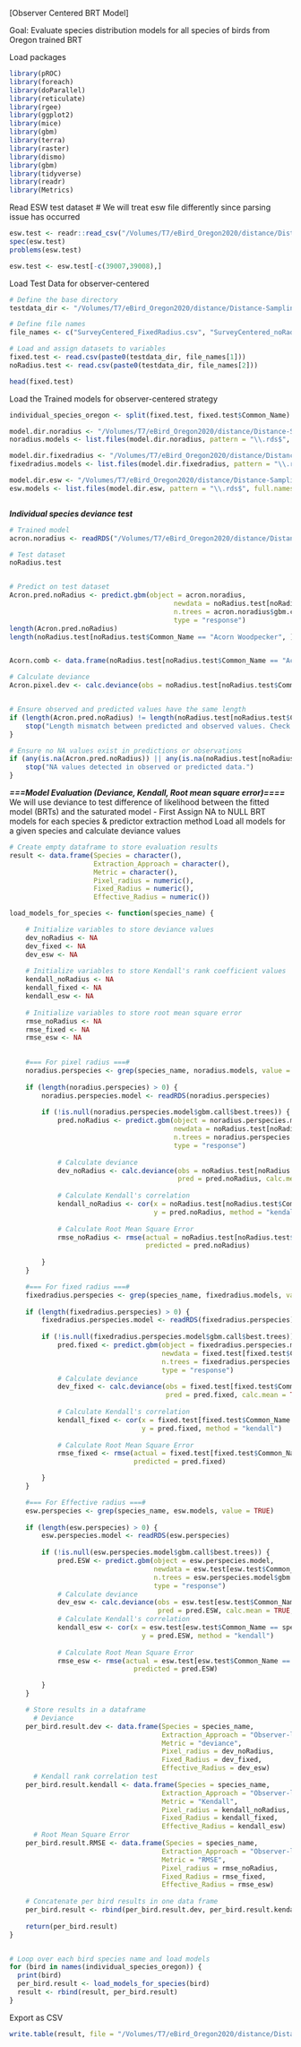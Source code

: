 [Observer Centered BRT Model]

Goal: Evaluate species distribution models for all species of birds from Oregon trained BRT

Load packages
```r
library(pROC)
library(foreach)
library(doParallel)
library(reticulate)
library(rgee)
library(ggplot2)
library(mice)
library(gbm)
library(terra)
library(raster)
library(dismo)
library(gbm)
library(tidyverse)
library(readr)
library(Metrics)
```

Read ESW test dataset
# We will treat esw file differently since parsing issue has occurred
```r

esw.test <- readr::read_csv("/Volumes/T7/eBird_Oregon2020/distance/Distance-Sampling/BRT_train/TestData/SurveyCentered/SurveyCentered_ESW.csv", col_names = TRUE)
spec(esw.test)
problems(esw.test)

esw.test <- esw.test[-c(39007,39008),]
```


Load Test Data for observer-centered
```r
# Define the base directory
testdata_dir <- "/Volumes/T7/eBird_Oregon2020/distance/Distance-Sampling/BRT_train/TestData/SurveyCentered/"

# Define file names
file_names <- c("SurveyCentered_FixedRadius.csv", "SurveyCentered_noRadius.csv")

# Load and assign datasets to variables
fixed.test <- read.csv(paste0(testdata_dir, file_names[1]))
noRadius.test <- read.csv(paste0(testdata_dir, file_names[2]))

head(fixed.test)
```

Load the Trained models for observer-centered strategy
```r
individual_species_oregon <- split(fixed.test, fixed.test$Common_Name)

model.dir.noradius <- "/Volumes/T7/eBird_Oregon2020/distance/Distance-Sampling/BRT_train/TrainedModel/SurveyCentered/SurveyCentered_NoRadius"
noradius.models <- list.files(model.dir.noradius, pattern = "\\.rds$", full.names = TRUE, recursive = TRUE)

model.dir.fixedradius <- "/Volumes/T7/eBird_Oregon2020/distance/Distance-Sampling/BRT_train/TrainedModel/SurveyCentered/SurveyCentered_FixedRadius"
fixedradius.models <- list.files(model.dir.fixedradius, pattern = "\\.rds$", full.names = TRUE, recursive = TRUE)

model.dir.esw <- "/Volumes/T7/eBird_Oregon2020/distance/Distance-Sampling/BRT_train/TrainedModel/SurveyCentered/SurveyCentered_ESW"
esw.models <- list.files(model.dir.esw, pattern = "\\.rds$", full.names = TRUE, recursive = TRUE)



```

***Individual species deviance test***
```r
# Trained model
acron.noradius <- readRDS("/Volumes/T7/eBird_Oregon2020/distance/Distance-Sampling/BRT_train/TrainedModel/SurveyCentered/SurveyCentered_NoRadius/Acorn Woodpecker.rds")

# Test dataset
noRadius.test


# Predict on test dataset
Acron.pred.noRadius <- predict.gbm(object = acron.noradius, 
                                         newdata = noRadius.test[noRadius.test$Common_Name == "Acorn Woodpecker", ],
                                         n.trees = acron.noradius$gbm.call$best.trees,
                                         type = "response")
length(Acron.pred.noRadius)
length(noRadius.test[noRadius.test$Common_Name == "Acorn Woodpecker", ]$Occur)


Acorn.comb <- data.frame(noRadius.test[noRadius.test$Common_Name == "Acorn Woodpecker", ]$Occur, Acron.pred.noRadius)

# Calculate deviance
Acron.pixel.dev <- calc.deviance(obs = noRadius.test[noRadius.test$Common_Name == "Acorn Woodpecker", ]$Occur, pred = Acron.pred.noRadius, calc.mean = TRUE, family = "poisson")


# Ensure observed and predicted values have the same length
if (length(Acron.pred.noRadius) != length(noRadius.test[noRadius.test$Common_Name == "Acorn Woodpecker", ]$Occur)) {
    stop("Length mismatch between predicted and observed values. Check your filtering or dataset.")
}

# Ensure no NA values exist in predictions or observations
if (any(is.na(Acron.pred.noRadius)) || any(is.na(noRadius.test[noRadius.test$Common_Name == "Acorn Woodpecker", ]$Occur))) {
    stop("NA values detected in observed or predicted data.")
}
```



***===Model Evaluation (Deviance, Kendall, Root mean square error)====***
We will use deviance to test difference of likelihood between the fitted model (BRTs) and the saturated model
- First Assign NA to NULL BRT models for each species & predictor extraction method
Load all models for a given species and calculate deviance values
```r
# Create empty dataframe to store evaluation results
result <- data.frame(Species = character(),
                     Extraction_Approach = character(),
                     Metric = character(),
                     Pixel_radius = numeric(),
                     Fixed_Radius = numeric(),
                     Effective_Radius = numeric())

load_models_for_species <- function(species_name) {

    # Initialize variables to store deviance values
    dev_noRadius <- NA
    dev_fixed <- NA
    dev_esw <- NA
    
    # Initialize variables to store Kendall's rank coefficient values
    kendall_noRadius <- NA
    kendall_fixed <- NA
    kendall_esw <- NA
    
    # Initialize variables to store root mean square error
    rmse_noRadius <- NA
    rmse_fixed <- NA
    rmse_esw <- NA

    
    #=== For pixel radius ===#
    noradius.perspecies <- grep(species_name, noradius.models, value = TRUE)
    
    if (length(noradius.perspecies) > 0) {
        noradius.perspecies.model <- readRDS(noradius.perspecies)
        
        if (!is.null(noradius.perspecies.model$gbm.call$best.trees)) {
            pred.noRadius <- predict.gbm(object = noradius.perspecies.model, 
                                         newdata = noRadius.test[noRadius.test$Common_Name == species_name, ],
                                         n.trees = noradius.perspecies.model$gbm.call$best.trees,
                                         type = "response")
            
            # Calculate deviance
            dev_noRadius <- calc.deviance(obs = noRadius.test[noRadius.test$Common_Name == species_name, ]$Occur, 
                                          pred = pred.noRadius, calc.mean = TRUE, family = "poisson")
            
            # Calculate Kendall's correlation
            kendall_noRadius <- cor(x = noRadius.test[noRadius.test$Common_Name == species_name, ]$Occur, 
                                    y = pred.noRadius, method = "kendall")
            
            # Calculate Root Mean Square Error
            rmse_noRadius <- rmse(actual = noRadius.test[noRadius.test$Common_Name == species_name, ]$Occur, 
                                  predicted = pred.noRadius)
            
        }
    }

    #=== For fixed radius ===#
    fixedradius.perspecies <- grep(species_name, fixedradius.models, value = TRUE)
    
    if (length(fixedradius.perspecies) > 0) {
        fixedradius.perspecies.model <- readRDS(fixedradius.perspecies)
        
        if (!is.null(fixedradius.perspecies.model$gbm.call$best.trees)) {
            pred.fixed <- predict.gbm(object = fixedradius.perspecies.model, 
                                      newdata = fixed.test[fixed.test$Common_Name == species_name, ],
                                      n.trees = fixedradius.perspecies.model$gbm.call$best.trees,
                                      type = "response")
            # Calculate deviance
            dev_fixed <- calc.deviance(obs = fixed.test[fixed.test$Common_Name == species_name, ]$Occur, 
                                       pred = pred.fixed, calc.mean = TRUE, family = "poisson")   
            
            # Calculate Kendall's correlation
            kendall_fixed <- cor(x = fixed.test[fixed.test$Common_Name == species_name, ]$Occur, 
                                 y = pred.fixed, method = "kendall")
            
            # Calculate Root Mean Square Error
            rmse_fixed <- rmse(actual = fixed.test[fixed.test$Common_Name == species_name, ]$Occur, 
                               predicted = pred.fixed)

        }
    }

    #=== For Effective radius ===#
    esw.perspecies <- grep(species_name, esw.models, value = TRUE)
    
    if (length(esw.perspecies) > 0) {
        esw.perspecies.model <- readRDS(esw.perspecies)
        
        if (!is.null(esw.perspecies.model$gbm.call$best.trees)) {
            pred.ESW <- predict.gbm(object = esw.perspecies.model, 
                                    newdata = esw.test[esw.test$Common_Name == species_name, ],
                                    n.trees = esw.perspecies.model$gbm.call$best.trees,
                                    type = "response")
            # Calculate deviance
            dev_esw <- calc.deviance(obs = esw.test[esw.test$Common_Name == species_name, ]$Occur, 
                                     pred = pred.ESW, calc.mean = TRUE, family = "poisson")   
            # Calculate Kendall's correlation
            kendall_esw <- cor(x = esw.test[esw.test$Common_Name == species_name, ]$Occur, 
                                 y = pred.ESW, method = "kendall")
            
            # Calculate Root Mean Square Error
            rmse_esw <- rmse(actual = esw.test[esw.test$Common_Name == species_name, ]$Occur, 
                               predicted = pred.ESW)

        }
    }

    # Store results in a dataframe
      # Deviance
    per_bird.result.dev <- data.frame(Species = species_name,
                                      Extraction_Approach = "Observer-location Approach",
                                      Metric = "deviance",
                                      Pixel_radius = dev_noRadius,
                                      Fixed_Radius = dev_fixed,
                                      Effective_Radius = dev_esw)
      # Kendall rank correlation test
    per_bird.result.kendall <- data.frame(Species = species_name,
                                      Extraction_Approach = "Observer-location Approach",
                                      Metric = "Kendall",
                                      Pixel_radius = kendall_noRadius,
                                      Fixed_Radius = kendall_fixed,
                                      Effective_Radius = kendall_esw)
      # Root Mean Square Error
    per_bird.result.RMSE <- data.frame(Species = species_name,
                                      Extraction_Approach = "Observer-location Approach",
                                      Metric = "RMSE",
                                      Pixel_radius = rmse_noRadius,
                                      Fixed_Radius = rmse_fixed,
                                      Effective_Radius = rmse_esw)
    
    # Concatenate per bird results in one data frame
    per_bird.result <- rbind(per_bird.result.dev, per_bird.result.kendall, per_bird.result.RMSE)
    
    return(per_bird.result)
}


# Loop over each bird species name and load models
for (bird in names(individual_species_oregon)) {
  print(bird)
  per_bird.result <- load_models_for_species(bird)
  result <- rbind(result, per_bird.result)
}

```

Export as CSV
```r
write.table(result, file = "/Volumes/T7/eBird_Oregon2020/distance/Distance-Sampling/Evaluation/evalMetric-ObserverLocation.csv", sep = ",", row.names = FALSE, fileEncoding = "UTF-8")

```





